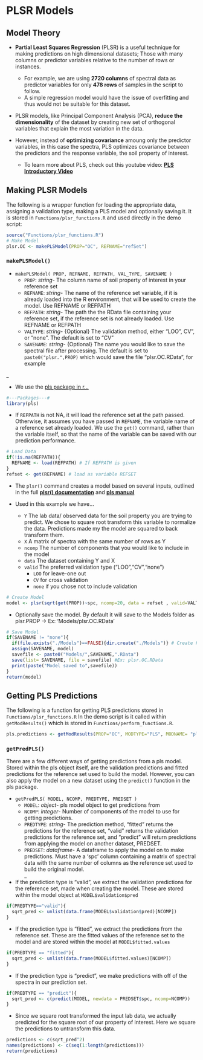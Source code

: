 # PLSR Models

## Model Theory {-}
* **Partial Least Squares Regression** (PLSR) is a useful technique for making predictions on high dimensional datasets; Those with many columns or predictor variables relative to the number of rows or instances.     
    + For example, we are using **2720 columns** of spectral data as predictor variables for only **478 rows** of samples in the script to follow.   
    + A simple regression model would have the issue of overfitting and thus would not be suitable for this dataset.         
* PLSR models, like Principal Component Analysis (PCA), **reduce the dimensionality** of the dataset by creating new set of orthogonal variables that explain the most variation in the data. 

* However, instead of **optimizing covariance** amoung only the predictor variables, in this case the spectra, PLS optimizes covariance between the predictors and the response variable, the soil property of interest.    
    + To learn more about PLS, check out this youtube video: [**PLS Introductory Video**]("https://www.youtube.com/watch?v=AxmqUKYeD-U")    

<!-- These come in the form of scores and loadings {explain contrast with PCA} -->   
<!--vocab: orthogonal, high dimensional, latent variables- have links to define orthogonal-->

## Making PLSR Models {-}
The following is a wrapper function for loading the appropriate data, assigning a validation type, making a PLS model and optionally saving it. It is stored in `Functions/plsr_functions.R` and used directly in the demo script:  

```r
source("Functions/plsr_functions.R")
# Make Model
plsr.OC <- makePLSModel(PROP="OC", REFNAME="refSet")
```


### `makePLSModel()` {-}

* `makePLSModel( PROP, REFNAME, REFPATH, VAL_TYPE, SAVENAME )`
    + `PROP`: *string*- The column name of soil property of interest in your reference set
    + `REFNAME`: *string*- The name of the reference set variable, if it is already loaded into the R environment, that will be used to create the model. Use REFNAME or REFPATH
    + `REFPATH`: *string*- The path the the RData file containing your reference set, if the reference set is not already loaded. Use REFNAME or REFPATH
    + `VALTYPE`: *string*- {Optional} The validation method, either "LOO", CV", or "none". The default is set to "CV"
    + `SAVENAME`: *string*- {Optional} The name you would like to save the spectral file after processing. The default is set to `paste0("plsr.",PROP)` which would save the file "plsr.OC.RData", for example
    
_

* We use the [pls package in r...](https://cran.r-project.org/web/packages/pls/vignettes/pls-manual.pdf)    

```r
#---Packages---#
library(pls)
```

* If `REFPATH` is not NA, it will load the reference set at the path passed. Otherwise, it assumes you have passed in `REFNAME`, the variable name of a reference set already loaded. We use the `get()` command, rather than the variable itself, so that the name of the variable can be saved with our prediction performance.    

```r
# Load Data
if(!is.na(REFPATH)){
  REFNAME <- load(REFPATH) # If REFPATH is given
}
refset <- get(REFNAME) # load as variable REFSET
```

* The `plsr()` command creates a model based on several inputs, outlined in the 
full [**plsr() documentation**](https://www.rdocumentation.org/packages/pls/versions/2.7-2/topics/mvr) and [**pls manual**](https://cran.r-project.org/web/packages/pls/pls.pdf)

* Used in this example we have...
    + `Y` The lab data/ observed data for the soil property you are trying to predict. We chose to square root transform this variable to normalize the data. Predictions made my the model are squared to back transform them.  
    + `X` A matrix of spectra with the same number of rows as Y  
    + `ncomp` The number of components that you would like to include in the model  
    + `data` The dataset containing Y and X  
    + `valid` The preferred validation type ("LOO","CV","none") 
        + `LOO` for leave-one out
        + `CV` for cross validation
        + `none` if you chose not to include validation     
        
```r
# Create Model
model <- plsr(sqrt(get(PROP))~spc, ncomp=20, data = refset , valid=VALTYPE)
```

* Optionally save the model. By default it will save to the Models folder as plsr.PROP -> Ex: 'Models/plsr.OC.RData'    

```r
# Save Model
if(SAVENAME != "none"){
  if(file.exists("./Models")==FALSE){dir.create("./Models")} # Create Folder to Save Models
  assign(SAVENAME, model)
  savefile <- paste0("Models/",SAVENAME,".RData")
  save(list= SAVENAME, file = savefile) #Ex: plsr.OC.RData
  print(paste("Model saved to",savefile))
}
return(model)
```

## Getting PLS Predictions {-}
The following is a function for getting PLS predictions stored in `Functions/plsr_functions.R` In the demo script is it called within `getModResults()` which is stored in `Functions/perform_functions.R`. 

```r
pls.predictions <- getModResults(PROP="OC", MODTYPE="PLS", MODNAME= "plsr.OC", PREDNAME= "predSet")
```

### `getPredPLS()` {-}
There are a few different ways of getting predictions from a pls model. Stored within the pls object itself, are the validation predictions and fitted predictions for the reference set used to build the model. However, you can also apply the model on a new dataset using the `predict()` function in the pls package.    

* `getPredPLS( MODEL, NCOMP, PREDTYPE, PREDSET )`
    + `MODEL`: *object*- pls model object to get predictions from
    + `NCOMP`: *integer*- Number of components of the model to use for getting predictions.
    + `PREDTYPE`: *string*- The prediction method, "fitted" returns the predictions for the reference set, "valid" returns the validation predictions for the reference set, and "predict" will return predictions from applying the model on another dataset, PREDSET.       
    + `PREDSET`: *dataframe*- A dataframe to apply the model on to make predictions. Must have a 'spc' column containing a matrix of spectral data with the same number of columns as the reference set used to build the original model.    
_

* If the prediction type is "valid", we extract the validation predictions for the reference set, made when creating the model. These are stored within the model object at `MODEL$validation$pred`
```r
if(PREDTYPE=="valid"){
  sqrt_pred <- unlist(data.frame(MODEL$validation$pred)[NCOMP])
}
```

* If the prediction type is "fitted", we extract the predictions from the reference set. These are the fitted values of the reference set to the model and are stored within the model at `MODEL$fitted.values`
```r
if(PREDTYPE == "fitted"){
  sqrt_pred <- unlist(data.frame(MODEL$fitted.values)[NCOMP])
}
```

* If the prediction type is "predict", we make predictions with off of the spectra in our prediction set. 
```r
if(PREDTYPE == "predict"){
  sqrt_pred <- c(predict(MODEL, newdata = PREDSET$spc, ncomp=NCOMP))
}
```

* Since we square root transformed the input lab data, we actually predicted for the square root of our property of interest. Here we square the predictions to untransform this data.    
```r
predictions <- c(sqrt_pred^2)
names(predictions) <- c(seq(1:length(predictions)))
return(predictions)
```

<!-- #----------------Optional Functions------------------#

# Get Sample ID

getSampleID <- function(PROPERTY, PREDTYPE, PREDSET=NULL, REFSET=NULL){
  if(PREDTYPE == "predict"){
    sample_id <- data.frame(PREDSET$sample_id)
  }
  else{ # If predtype is "valid" or "fitted"
    sample_id <- data.frame(REFSET$sample_id)
  }
  names(sample_id) <- c("sample_id")
  return(sample_id)
}


# Get Lab Data

getLabPLS<- function(MODEL, PREDTYPE="fitted", PREDSET=NULL, PROP=NULL){

  # Extract Lab Data
  if(PREDTYPE=="predict"){
    lab_data <- c(PREDSET[,PROP])
  }else{
    Y_name <- names(MODEL$model)[1]
    print(Y_name)
    sqrt_lab <- eval(parse( text=paste0("MODEL$model$`", Y_name,"`")))
    #lab_data <- data.frame(MODEL$model$`sqrt(get(property))`^2)
    lab_data <- c(sqrt_lab)^2
  }

  return(lab_data)
}


# Get PLS Model Coefficients

getPLSCoefs <- function(MODEL, PROP, NCOMP){
  beta_coeff <- data.frame(MODEL$coefficients)[NCOMP]
  return(beta_coeff)
}
-->
